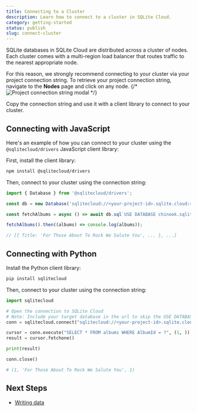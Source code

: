 ```yaml
---
title: Connecting to a Cluster
description: Learn how to connect to a cluster in SQLite Cloud.
category: getting-started
status: publish
slug: connect-cluster
---
```


SQLite databases in SQLite Cloud are distributed across a cluster of nodes. Each cluster comes with a multi-region load balancer that routes traffic to the nearest appropriate node.

For this reason, we strongly recommend connecting to your cluster via your project connection string. To retrieve your project connection string, navigate to the **Nodes** page and click on any node. 
{/* ![Project connection string modal](@docs-website-assets/connect-cluster-1.png) */}

Copy the connection string and use it with a client library to connect to your cluster.

## Connecting with JavaScript
Here's an example of how you can connect to your cluster using the `@sqlitecloud/drivers` JavaScript client library:

First, install the client library:

```bash
npm install @sqlitecloud/drivers
```

Then, connect to your cluster using the connection string:

```javascript
import { Database } from '@sqlitecloud/drivers';

const db = new Database('sqlitecloud://<your-project-id>.sqlite.cloud:<your-host-port>?apikey=<your-api-key>')

const fetchAlbums = async () => await db.sql`USE DATABASE chinook.sqlite; SELECT * FROM albums;`;

fetchAlbums().then((albums) => console.log(albums));

// [{ Title: 'For Those About To Rock We Salute You', ... }, ...]
```

## Connecting with Python
Install the Python client library:

```bash
pip install sqlitecloud
```

Then, connect to your cluster using the connection string:

```python
import sqlitecloud

# Open the connection to SQLite Cloud
# Note: Include your target database in the url to skip the USE DATABASE command
conn = sqlitecloud.connect("sqlitecloud://<your-project-id>.sqlite.cloud:<your-host-port>?apikey=<your-api-key>")

cursor = conn.execute("SELECT * FROM albums WHERE AlbumId = ?", (1, ))
result = cursor.fetchone()

print(result)

conn.close()

# (1, 'For Those About To Rock We Salute You', 1)
```

## Next Steps
- [Writing data](/docs/write-data)
